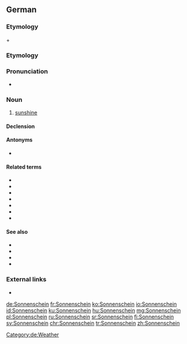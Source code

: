 ==German==
===Etymology===
{{term|Sonne||sun|lang=de}} + {{term|scheinen||to shine|lang=de}}

===Etymology===
{{compound|Sonne|t1=sun|Schein|t2=shine|lang=de}}
===Pronunciation===
* {{IPA|/ˈzɔnənʃaɪ̯n/|lang=de}}

===Noun===
{{de-noun|m|Sonnenscheins|-}}
# [[sunshine]]

====Declension====
{{de-noun-m-s-unc}}
====Antonyms====
* {{l|de|Mondschein}}
====Related terms====
* {{l|de|Sonnenstrahl}}
* {{l|de|Sonnenlicht}}
* {{l|de|Sonnenbrille}}
* {{l|de|Sonnenschutz}}
* {{l|de|Sonnenschirm}}
* {{l|de|Sonnenfinsternis}}
* {{l|de|Lichtschein}}

====See also====
* {{l|de|Tageslicht}}
* {{l|de|Morgenrot}}
* {{l|de|Abendrot}}
* {{l|de|Mondlicht}}
===External links===
* {{R:Duden}}

[[Category:de:Weather]]

[[de:Sonnenschein]]
[[fr:Sonnenschein]]
[[ko:Sonnenschein]]
[[io:Sonnenschein]]
[[id:Sonnenschein]]
[[ku:Sonnenschein]]
[[hu:Sonnenschein]]
[[mg:Sonnenschein]]
[[pl:Sonnenschein]]
[[ru:Sonnenschein]]
[[sr:Sonnenschein]]
[[fi:Sonnenschein]]
[[sv:Sonnenschein]]
[[chr:Sonnenschein]]
[[tr:Sonnenschein]]
[[zh:Sonnenschein]]